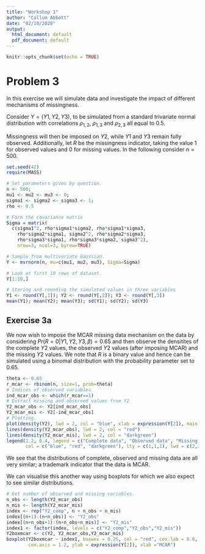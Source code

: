 ```yaml
---
title: "Workshop 1"
author: "Callum Abbott"
date: "02/10/2020"
output:
  html_document: default
  pdf_document: default
---
```


```r
knitr::opts_chunk$set(echo = TRUE)
```
# Problem 3
In this exercise we will simulate data and investigate the impact of different 
mechanisms of missingness. 

Consider $Y = (Y1, Y2, Y3)$, to be simulated from a standard trivariate normal
distribution with correlations $\rho_{1,2}$, $\rho_{1,3}$ and $\rho_{2,3}$ all
equal to 0.5.

Missingness will then be imposed on $Y2$, while $Y1$ and $Y3$ remain fully 
observed. Additionally, let $R$ be the missingness indicator, taking the value 1 
for observed values and 0 for missing values. In the following consider $n = 500$.
```r
set.seed(42)
require(MASS)

# Set parameters given by question.
n <- 500;
mu1 <- mu2 <- mu3 <- 0;
sigma1 <- sigma2 <- sigma3 <- 1;
rho <- 0.5

# Form the covariance matrix
Sigma = matrix(
  c(sigma1^2, rho*sigma1*sigma2, rho*sigma1*sigma3, 
    rho*sigma2*sigma1, sigma2^2, rho*sigma2*sigma3, 
    rho*sigma3*sigma1, rho*sigma3*sigma2, sigma3^2), 
    nrow=3, ncol=3, byrow=TRUE)

# Sample from multivariate Gaussian.
Y <- mvrnorm(n, mu=c(mu1, mu2, mu3), Sigma=Sigma)

# Look at first 10 rows of dataset.
Y[1:10,]

# Storing and rounding the simulated values in three variables
Y1 <- round(Y[,1]); Y2 <- round(Y[,2]); Y3 <- round(Y[,3])
mean(Y1); mean(Y2); mean(Y3); sd(Y1); sd(Y2); sd(Y3)

```
## Exercise 3a
We now wish to impose the MCAR missing data mechanism on the data by considering
$Pr(R=0|Y1,Y2,Y3, \beta) = 0.65$ and then observe the densitites of the complete
$Y2$ values, the observed $Y2$ values (after imposing MCAR) and the missing
$Y2$ values. We note that $R$ is a binary value and hence can be simulated using
a binomal distribution with the probability parameter set to 0.65.
```r
theta <- 0.65
r_mcar <- rbinom(n, size=1, prob=theta)
# Indices of observed variables
ind_mcar_obs <- which(r_mcar==1)
# Extract missing and observed values from Y2
Y2_mcar_obs <- Y2[ind_mcar_obs]
Y2_mcar_mis <- Y2[-ind_mcar_obs]
# Plotting.
plot(density(Y2), lwd = 2, col = "blue", xlab = expression(Y[2]), main = "MCAR", ylim = c(0, 0.6))
lines(density(Y2_mcar_obs), lwd = 2, col = "red")
lines(density(Y2_mcar_mis), lwd = 2, col = "darkgreen")
legend(1.2, 0.4, legend = c("Complete data", "Observed data", "Missing data"), 
       col = c("blue", "red", "darkgreen"), lty = c(1,1,1), lwd = c(2,2,2), bty ="n")
```
We see that the distributions of complete, observed and missing data are all very similar;
a trademark indicator that the data is MCAR.

We can visualise this another way using boxplots for which we also expect to see
similar distributions.
```r
# Get number of observed and missing variables.
n_obs <- length(Y2_mcar_obs)
n_mis <- length(Y2_mcar_mis)
index <- rep("Y2_comp", n + n_obs + n_mis)
index[(n+1):(n+n_obs)] <- "Y2_obs"
index[(n+n_obs+1):(n+n_obs+n_mis)] <- "Y2_mis"
index1 <- factor(index, levels = c("Y2_comp","Y2_obs","Y2_mis"))
Y2boxmcar <- c(Y2, Y2_mcar_obs,Y2_mcar_mis)
boxplot(Y2boxmcar ~ index1, boxwex = 0.25, col = "red", cex.lab = 0.8, 
        cex.axis = 1.2, ylab = expression(Y[2]), xlab ="MCAR")
```
